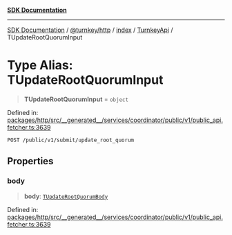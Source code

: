 [**SDK Documentation**](../../../../../../README.mdx)

***

[SDK Documentation](../../../../../../packages.mdx) / [@turnkey/http](../../../../README.mdx) / [index](../../../README.mdx) / [TurnkeyApi](../README.mdx) / TUpdateRootQuorumInput

# Type Alias: TUpdateRootQuorumInput

> **TUpdateRootQuorumInput** = `object`

Defined in: [packages/http/src/\_\_generated\_\_/services/coordinator/public/v1/public\_api.fetcher.ts:3639](https://github.com/tkhq/sdk/blob/3a88af7d1d927c6022706911d6af0f92f1440e00/packages/http/src/__generated__/services/coordinator/public/v1/public_api.fetcher.ts#L3639)

`POST /public/v1/submit/update_root_quorum`

## Properties

### body

> **body**: [`TUpdateRootQuorumBody`](TUpdateRootQuorumBody.mdx)

Defined in: [packages/http/src/\_\_generated\_\_/services/coordinator/public/v1/public\_api.fetcher.ts:3639](https://github.com/tkhq/sdk/blob/3a88af7d1d927c6022706911d6af0f92f1440e00/packages/http/src/__generated__/services/coordinator/public/v1/public_api.fetcher.ts#L3639)
